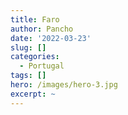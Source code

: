```yaml
---
title: Faro
author: Pancho
date: '2022-03-23'
slug: []
categories:
  - Portugal
tags: []
hero: /images/hero-3.jpg
excerpt: ~
---
```


